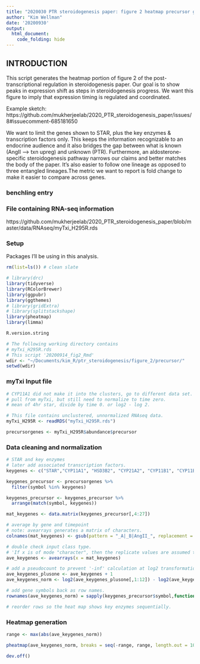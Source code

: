 ```yaml
---
title: "2020030 PTR steroidogenesis paper: figure 2 heatmap precursor genes"
author: "Kim Wellman"
date: '20200930'
output:
  html_document:
    code_folding: hide
---
```

## INTRODUCTION
This script generates the heatmap portion of figure 2 of the post-transcriptional regulation in steroidogenesis paper. Our goal is to show peaks in expression shift as steps in steroidogenesis progress. We want this figure to imply that expression timing is regulated and coordinated.

Example sketch: https://github.com/mukherjeelab/2020_PTR_steroidogenesis_paper/issues/8#issuecomment-685181650

We want to limit the genes shown to STAR, plus the key enzymes & transcription factors only. This keeps the information recognizable to an endocrine audience and it also bridges the gap between what is known (AngII --> txn upreg) and unknown (PTR). Furthermore, an aldosterone-specific steroidogenesis pathway narrows our claims and better matches the body of the paper. It's also easier to follow one lineage as opposed to three entangled lineages.The metric we want to report is fold change to make it easier to compare across genes.

### benchling entry
 

### File containing RNA-seq information
https://github.com/mukherjeelab/2020_PTR_steroidogenesis_paper/blob/master/data/RNAseq/myTxi_H295R.rds


### Setup
Packages I'll be using in this analysis.

```r

rm(list=ls()) # clean slate

# library(drc) 
library(tidyverse) 
library(RColorBrewer)
library(ggpubr) 
library(ggthemes) 
# library(gridExtra) 
# library(splitstackshape)
library(pheatmap)
library(limma)

R.version.string

# The following working directory contains 
# myTxi_H295R.rds
# This script '20200914_fig2_Rmd'
wdir <- "~/Documents/kim_R/ptr_steroidogenesis/figure_2/precursor/"
setwd(wdir)

```

### myTxi Input file

```r

# CYP11A1 did not make it into the clusters, go to different data set.
# pull from myTxi, but still need to normalize to time zero.
# mean of 4hr star, divide by time 0. or log2 - log 2.

# This file contains unclustered, unnormalized RNAseq data.
myTxi_H295R <- readRDS("myTxi_H295R.rds")

precursorgenes <- myTxi_H295R$abundance$precursor

```

### Data cleaning and normalization

```r
# STAR and key enzymes
# later add associated transcription factors.
keygenes <- c("STAR","CYP11A1", "HSD3B2", "CYP21A2", "CYP11B1", "CYP11B2")

keygenes_precursor <- precursorgenes %>%
  filter(symbol %in% keygenes)

keygenes_precursor <- keygenes_precursor %>%
  arrange(match(symbol, keygenes))

mat_keygenes <- data.matrix(keygenes_precursor[,4:27])

# average by gene and timepoint
# note: avearrays generates a matrix of characters.
colnames(mat_keygenes) <- gsub(pattern = "_A|_B|AngII_", replacement = "", x = colnames(mat_keygenes))

# double check input class type.
# 'If x is of mode "character", then the replicate values are assumed to be equal and the first is taken as the average. '
ave_keygenes <- avearrays(x = mat_keygenes)

# add a pseudocount to prevent '-inf' calculation at log2 transformation.
ave_keygenes_plusone <- ave_keygenes + 1
ave_keygenes_norm <- log2(ave_keygenes_plusone[,1:12]) - log2(ave_keygenes_plusone[,1])

# add gene symbols back as row names.
rownames(ave_keygenes_norm) = sapply(keygenes_precursor$symbol,function(x) strsplit(as.character(x),split = "\\\\")[[1]][1])

# reorder rows so the heat map shows key enzymes sequentially.

```

### Heatmap generation

```r
range <- max(abs(ave_keygenes_norm))

pheatmap(ave_keygenes_norm, breaks = seq(-range, range, length.out = 100), cluster_cols = F, cluster_rows = F, gaps_row = c(1,2,3,4,5), main = "Normalized precursor RNA levels for key enzymes in aldosterone production", angle_col = c("0"), color = rev(colorRampPalette(brewer.pal(n = 7, name = "RdBu"))(100)))

dev.off()

```

